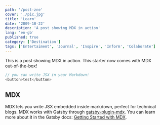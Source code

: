 ```yaml
---
path: '/post-zne'
cover: './pic.jpg'
title: 'Learn'
date: '2009-10-22'
description: 'A post showing MDX in action'
lang: 'en-gb'
published: true
category: ['Destination']
tags: ['Entertaiment', 'Journal', 'Inspire', 'Inform', 'Colaborate']
---
```


This is a post showing MDX in action. This starter now comes with MDX out-of-the-box!

```js
// you can write JSX in your Markdown!
<button>test</button>
```

## MDX

MDX lets you write JSX embedded inside markdown, perfect for technical blogs. MDX works with Gatsby through [gatsby-plugin-mdx](https://www.gatsbyjs.org/packages/gatsby-plugin-mdx/). You can learn more about it in the Gatsby docs: [Getting Started with MDX](https://www.gatsbyjs.org/docs/mdx/getting-started/).
